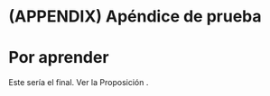 \cleardoublepage 

# (APPENDIX) Apéndice de prueba {-}

# Por aprender

Este sería el final. Ver la Proposición \ref{prp:prop01}.
